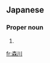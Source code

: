 ==Japanese==
{{wikipedia|lang=ja}}
{{ja-kanjitab|もり|かわ|yomi=k}}

===Proper noun===
{{ja-pos|もりかわ|proper}}

# {{surname|lang=ja|sort=もりかわ}}

[[fr:森川]]